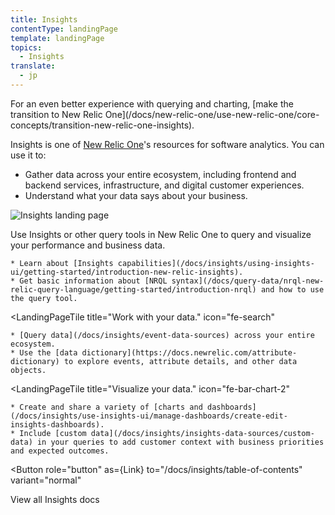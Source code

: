 ```yaml
---
title: Insights
contentType: landingPage
template: landingPage
topics:
  - Insights
translate:
  - jp
---
```



<Callout variant="important">
  For an even better experience with querying and charting, [make the transition to New Relic One](/docs/new-relic-one/use-new-relic-one/core-concepts/transition-new-relic-one-insights).
</Callout>

Insights is one of [New Relic One](/docs/new-relic-one/use-new-relic-one/get-started/introduction-new-relic-one)'s resources for software analytics. You can use it to:

* Gather data across your entire ecosystem, including frontend and backend services, infrastructure, and digital customer experiences.
* Understand what your data says about your business.

![Insights landing page](./images/insights-landing-page-prototype1-072020.png "Insights landing page")

Use Insights or other query tools in New Relic One to query and visualize your performance and business data.

<LandingPageTileGrid>
  <LandingPageTile
    title="Get started."
    icon="fe-check-square"
  >


    * Learn about [Insights capabilities](/docs/insights/using-insights-ui/getting-started/introduction-new-relic-insights).
    * Get basic information about [NRQL syntax](/docs/query-data/nrql-new-relic-query-language/getting-started/introduction-nrql) and how to use the query tool.
  </LandingPageTile>

  <LandingPageTile
    title="Work with your data."
    icon="fe-search"
  >


    * [Query data](/docs/insights/event-data-sources) across your entire ecosystem.
    * Use the [data dictionary](https://docs.newrelic.com/attribute-dictionary) to explore events, attribute details, and other data objects.
  </LandingPageTile>

  <LandingPageTile
    title="Visualize your data."
    icon="fe-bar-chart-2"
  >


    * Create and share a variety of [charts and dashboards](/docs/insights/use-insights-ui/manage-dashboards/create-edit-insights-dashboards).
    * Include [custom data](/docs/insights/insights-data-sources/custom-data) in your queries to add customer context with business priorities and expected outcomes.
  </LandingPageTile>
</LandingPageTileGrid>

<Button
  role="button"
  as={Link}
  to="/docs/insights/table-of-contents"
  variant="normal"
>
  View all Insights docs
</Button>
